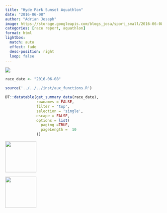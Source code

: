 ```yaml
---
title: "Hyde Park Sunset Aquathlon"
date: "2016-06-08"
author: "Adrian Joseph"
image: https://storage.googleapis.com/blogs_josa/sport_small/2016-06-08_HYDE_PARK_SUNSET_AQUATHLON/img/00.png
categories: [race report, aquathlon]
format: html
lightbox:
  match: auto
  effect: fade
  desc-position: right
  loop: false
---
```

![](https://storage.googleapis.com/blogs_josa/sport_small/2016-06-08_HYDE_PARK_SUNSET_AQUATHLON/img/00.png)

```r
race_date <- "2016-06-08"

source('../../../inst/aux_functions.R')

DT::datatable(get_summary_data(race_date),
              rownames = FALSE,
              filter = 'top',
              selection = 'single',
              escape = FALSE,
              options = list(
                paging =TRUE,
                pageLength =  10
              ))
```




::: {layout-ncol=4}
![](https://storage.googleapis.com/blogs_josa/sport_small/2016-06-08_HYDE_PARK_SUNSET_AQUATHLON/img/00.png){ width="100" group="hi" }

![](https://storage.googleapis.com/blogs_josa/sport_small/2016-06-08_HYDE_PARK_SUNSET_AQUATHLON/img/01.png){ width="100" group="hi" }


:::
